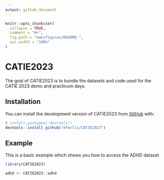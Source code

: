 ```yaml
---
output: github_document
---
```


<!-- README.md is generated from README.Rmd. Please edit that file -->

```r
knitr::opts_chunk$set(
  collapse = TRUE,
  comment = "#>",
  fig.path = "man/figures/README-",
  out.width = "100%"
)
```

# CATIE2023

<!-- badges: start -->
<!-- badges: end -->

The goal of CATIE2023 is to bundle the datasets and code used for the CATIE 2023 demo and practicum days.

## Installation

You can install the development version of CATIE2023 from [GitHub](https://github.com/) with:

``` r
# install.packages("devtools")
devtools::install_github("mferlic/CATIE2023")
```

## Example

This is a basic example which shows you how to access the ADHD dataset

```r
library(CATIE2023)

adhd <- CATIE2023::adhd
```

